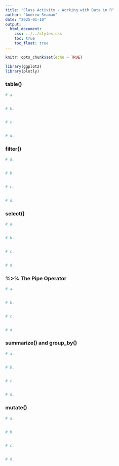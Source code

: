 ```yaml
---
title: "Class Activity - Working with Data in R"
author: "Andrew Seaman"
date: "2025-01-10"
output: 
  html_document: 
    css: ../../styles.css
    toc: true
    toc_float: true
---
```


```r
knitr::opts_chunk$set(echo = TRUE)
```

```r
library(ggplot2)
library(plotly)
```

### table()
```r
# a.


# b.


# c.


# d.


```

### filter()
```r
# a.


# b.


# c.


# d.


```

### select()
```r
# a.


# b.


# c.


# d.


```

### %>% The Pipe Operator
```r
# a.


# b.


# c.


# d.


```

### summarize() and group_by()
```r
# a.


# b.


# c.


# d.


```

### mutate()
```r
# a.


# b.


# c.


# d.


```
